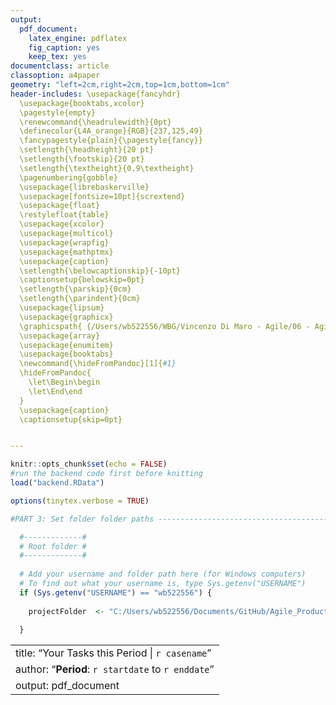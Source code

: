 ```yaml
---
output:
  pdf_document:
    latex_engine: pdflatex
    fig_caption: yes
    keep_tex: yes
documentclass: article
classoption: a4paper
geometry: "left=2cm,right=2cm,top=1cm,bottom=1cm"
header-includes: \usepackage{fancyhdr}
  \usepackage{booktabs,xcolor}
  \pagestyle{empty}
  \renewcommand{\headrulewidth}{0pt}
  \definecolor{L4A_orange}{RGB}{237,125,49}
  \fancypagestyle{plain}{\pagestyle{fancy}}  
  \setlength{\headheight}{20 pt}
  \setlength{\footskip}{20 pt}
  \setlength{\textheight}{0.9\textheight}
  \pagenumbering{gobble}
  \usepackage{librebaskerville}
  \usepackage[fontsize=10pt]{scrextend}
  \usepackage{float}
  \restylefloat{table}
  \usepackage{xcolor}
  \usepackage{multicol}
  \usepackage{wrapfig}
  \usepackage{mathptmx}
  \usepackage{caption}
  \setlength{\belowcaptionskip}{-10pt}
  \captionsetup{belowskip=0pt}
  \setlength{\parskip}{0cm}
  \setlength{\parindent}{0cm}
  \usepackage{lipsum}
  \usepackage{graphicx}
  \graphicspath{ {/Users/wb522556/WBG/Vincenzo Di Maro - Agile/06 - Agile Productivity Radar/DataWork/Task Allocation Check in/Report/Dummy/Outputs/Raw/} }
  \usepackage{array}
  \usepackage{enumitem}
  \usepackage{booktabs}
  \newcommand{\hideFromPandoc}[1]{#1}
  \hideFromPandoc{
    \let\Begin\begin
    \let\End\end
  }
  \usepackage{caption}
  \captionsetup{skip=0pt}


---
```



```r
knitr::opts_chunk$set(echo = FALSE)
#run the backend code first before knitting
load("backend.RData")

options(tinytex.verbose = TRUE)
```


```r

#PART 3: Set folder folder paths --------------------------------------------

  #-------------#
  # Root folder #
  #-------------#
  
  # Add your username and folder path here (for Windows computers)
  # To find out what your username is, type Sys.getenv("USERNAME")
  if (Sys.getenv("USERNAME") == "wb522556") {
    
    projectFolder  <- "C:/Users/wb522556/Documents/GitHub/Agile_Productivity_Radar/DataWork/Task Allocation Check in/Report/Dummy/Code/R Markdown"
    
  }
```
 
---
title: "Your Tasks this Period | `r casename` "
author: "**Period**: `r startdate` to `r enddate`" 
output: pdf_document
---


\hrulefill
     \begin{center}
     \Large{\textbf{Executive Summary}}
     \end{center}


\begin{table}[h!]
     \begin{center}
     \begin{tabular}{m{5cm} m{5cm} m{5cm}}
     \begin {minipage} {5cm}
     \begin{center}
     \includegraphics[width=25mm, height=25mm]{icon1.jpg}
     \end{center}
     \end{minipage}
      &
     \begin {minipage} {5cm}
          \begin{center}
     \includegraphics[width=25mm, height=25mm]{icon2.jpg}
          \end{center}
     \end{minipage}
     &
     \begin {minipage} {5cm}
          \begin{center}
     \includegraphics[width=25mm, height=25mm]{icon3.jpg}
          \end{center}
     \end{minipage}
      \end{tabular}
      \end{center}
      \end{table}


\begin{table}[h!]
     \begin{center}
     \begin{tabular}{m{0.5cm} m{4cm} m{0.5cm} m{4cm} m{0.5cm} m{4cm} m{0.5cm}}
    \begin {minipage} {0.5cm}
     \end{minipage}
      &
     \begin {minipage} {4cm}
     \Large{\textbf{\textcolor{blue}{\emph{`r admin_perc` percent}}} of your time was spent on administrative work.}
     \end{minipage}
      &
      \begin {minipage} {0.5cm}
     \end{minipage}
      &
     \begin {minipage} {4cm}
     \Large{\textbf{\textcolor{blue}{\emph{`r imp_act_perc` percent}}} of your time was spent on important work.}
     \end{minipage}
     &
    \begin {minipage} {0.5cm}
     \end{minipage}
      &
     \begin {minipage} {4cm}
     \Large{\textbf{\textcolor{blue}{\emph{`r analytical_perc` percent}}} of your time was spent on analytical projects.}
     \end{minipage}
     &
    \begin {minipage} {0.5cm}
     \end{minipage}
      \end{tabular}
      \end{center}
      \end{table}


\begin{table}[h!]
     \begin{center}
     \begin{tabular}{m{5cm} m{5cm} m{5cm}}
     \begin {minipage} {5cm}
          \begin{center}
     \includegraphics[width=25mm, height=25mm]{icon5.jpg}
          \end{center}
     \end{minipage}
      &
     \begin {minipage} {5cm}
          \begin{center}
     \includegraphics[width=25mm, height=25mm]{icon6.jpg}
          \end{center}
     \end{minipage}
     &
     \begin {minipage} {5cm}
          \begin{center}
     \includegraphics[width=25mm, height=25mm]{icon4.jpg}
          \end{center}
     \end{minipage}
      \end{tabular}
      \end{center}
      \end{table}


\begin{table}[h!]
     \begin{center}
     \begin{tabular}{m{0.5cm} m{4cm} m{0.5cm} m{4cm} m{0.5cm} m{4cm} m{0.5cm}}
         \begin {minipage} {0.5cm}
     \end{minipage}
      &
     \begin {minipage} {4cm}
     \Large{\textbf{\textcolor{blue}{\emph{`r meeting_perc` percent}}} of your time was spent on meetings.}
     \end{minipage}
      &
      \begin {minipage} {0.5cm}
     \end{minipage}
      &
     \begin {minipage} {4cm}
     \Large{\textbf{\textcolor{blue}{\emph{`r planned_perc` percent}}} of your time was spent on planned work.}
     \end{minipage}
     &
    \begin {minipage} {0.5cm}
     \end{minipage}
      &
     \begin {minipage} {4cm}
     \Large{\textbf{\textcolor{blue}{\emph{`r avg_act_dur` hours}}} was the average duration of each task you performed this period.}
     \end{minipage}
     &
    \begin {minipage} {0.5cm}
     \end{minipage}
      \end{tabular}
      \end{center}
      \end{table}
    
\begin{table}[h!]
     \begin{center}
     \begin{tabular}{m{8cm} m{8cm}}
     \begin {minipage} {8cm}
     \includegraphics[width=60mm, height=60mm]{wordcloud.jpg}
     \end{minipage}
      & 
      \begin{minipage}{8cm}
      \Large{This is a snapshot of all your activity descriptions by frequency of occurrence. \textbf{\textcolor{blue}{\emph{`r type_act_perc` percent}}} of your time was spent on \textbf{\textcolor{blue}{\emph{`r type_act_nme`}}}.}
      \end{minipage}
      \end{tabular}
      \end{center}
      \end{table}


\newpage




\begin{center}
\Large{\textbf{Meetings}}
 \end{center}
 
\begin{table}[h!]
     \begin{center}
     \begin{tabular}{m{10cm} m{7cm}}
     \begin {minipage} {10cm}
     \includegraphics[width=100mm, height=60mm]{withsomeone_plot.jpg}
     \end{minipage}
      & 
      \begin{minipage}{7cm}
      \Large{As a proportion of total time spent over the work-week, you have been engaged with: \textcolor{blue}{meetings} for \textbf{\textcolor{blue}{\emph{`r meeting_perc` percent}}} of the time, which totaled `r meeting_chh` hours.}
      \end{minipage}
      \end{tabular}
      \end{center}
      \end{table}


\begin{center}
\Large{\textbf{Activity Type}}
 \end{center}
\begin{table}[h!]
     \begin{center}
     \begin{tabular}{m{10cm} m{7cm}}
     \begin {minipage} {10cm}
     \includegraphics[width=100mm, height=60mm]{type_act_plot.jpg}
     \end{minipage}
      & 
      \begin{minipage}{7cm}
      \Large{As a proportion of total time spent over the work-week, you have been engaged with: \textcolor{blue}{`r type_act_nme`} for \textbf{\textcolor{blue}{\emph{`r type_act_perc` percent}}} of the time, which totaled `r type_act_chh` hours.}
      \end{minipage}
      \end{tabular}
      \end{center}
      \end{table}


\begin{center}
\Large{\textbf{Projects}}
 \end{center}
\begin{table}[h!]
     \begin{center}
     \begin{tabular}{m{10cm} m{7cm}}
     \begin {minipage} {10cm}
     \includegraphics[width=100mm, height=60mm]{cat_proj_plot.jpg}
     \end{minipage}
      & 
      \begin{minipage}{7cm}
      \Large{As a proportion of total time spent over the work-week, you have been engaged with: \textcolor{blue}{analytical projects} for \textbf{\textcolor{blue}{\emph{`r analytical_perc` percent}}} of the time, which totaled `r analytical_chh` hours.}
      \end{minipage}
      \end{tabular}
      \end{center}
      \end{table}
      
\newpage


\begin{center}
\Large{\textbf{Administrative Work}}
 \end{center}
\begin{table}[h!]
     \begin{center}
     \begin{tabular}{m{10cm} m{7cm}}
     \begin {minipage} {10cm}
     \includegraphics[width=100mm, height=60mm]{admin_act_plot.jpg}
     \end{minipage}
      & 
      \begin{minipage}{7cm}
      \Large{As a proportion of total time spent over the work-week, you have been engaged with: \textcolor{blue}{administrative tasks} for \textbf{\textcolor{blue}{\emph{`r admin_perc` percent}}} of the time, which totaled `r admin_chh` hours.}
      \end{minipage}
      \end{tabular}
      \end{center}
      \end{table}
      
\begin{center}
\Large{\textbf{Planning}}
 \end{center}
\begin{table}[h!]
     \begin{center}
     \begin{tabular}{m{10cm} m{7cm}}
     \begin {minipage} {10cm}
     \includegraphics[width=100mm, height=60mm]{planned_act_plot.jpg}
     \end{minipage}
      & 
      \begin{minipage}{7cm}
      \Large{As a proportion of total time spent over the work-week, you have been engaged with: \textcolor{blue}{planned tasks} for \textbf{\textcolor{blue}{\emph{`r planned_perc` percent}}} of the time, which totaled `r planned_chh` hours.}
      \end{minipage}
      \end{tabular}
      \end{center}
      \end{table}


\begin{center}
\Large{\textbf{Importance of Tasks}}
 \end{center}
\begin{table}[h!]
     \begin{center}
     \begin{tabular}{m{10cm} m{7cm}}
     \begin {minipage} {10cm}
     \includegraphics[width=100mm, height=60mm]{imp_act_s_plot.jpg}
     \end{minipage}
      & 
      \begin{minipage}{7cm}
      \Large{As a proportion of total time spent over the work-week, you have been engaged with: \textcolor{blue}{important tasks} for \textbf{\textcolor{blue}{\emph{`r imp_act_perc` percent}}} of the time, which totaled `r imp_act_chh` hours.}
      \end{minipage}
      \end{tabular}
      \end{center}
      \end{table}
      
  \hrulefill


\newpage


\begin{center}
\huge{\textbf{Your Activities}}
 \end{center}
\begin{table}[h!]
     \begin{center}
     \begin{tabular}{m{7cm} m{1cm} m{7cm}}
     \begin {minipage} {7cm}
          \begin{center}
      \textcolor{teal}{\textbf{\Large{Important Work (`r imp_act_perc` percent of your time)}}}
     \end{center}
     \end{minipage}
      & 
      \begin{minipage}{1cm}
      \end{minipage}
      &
      \begin{minipage}{7cm}
           \begin{center}
      \textcolor{cyan}{\textbf{\Large{Unimportant Work (`r 100-imp_act_perc` percent of your time)}}}
      \end{center} 
      \end{minipage}
      \end{tabular}
      \end{center}
      \end{table}
  \hrulefill
      
   \begin{center}
    \Large{\textbf{Projects}}
    \end{center}
    \begin{table}[h!]
     \begin{center}
     \begin{tabular}{m{4cm} m{3.5cm} m{4cm} m{3.5cm}}
          \begin {minipage} {4cm}
              \includegraphics[width=40mm, height=40mm]{cat_proj_pie2.jpg}
         \end{minipage}
    &
              \begin {minipage} {3.5cm}
      \large{\textit{Among work you classified as important, \textbf{\textcolor{teal}{`r cat_proj2_p` percent}} were \textbf{\textcolor{teal}{analytical projects}}.}}
             \end{minipage}
      &
            \begin {minipage} {4cm}
    \includegraphics[width=40mm, height=40mm]{cat_proj_pie1.jpg}
     \end{minipage}
      &
     \begin {minipage} {3.5cm}
      \large{\textit{Among work you classified as unimportant, \textbf{\textcolor{cyan}{`r cat_proj1_p` percent}} were \textbf{\textcolor{cyan}{analytical projects}}.}}
               \end{minipage}
      \end{tabular}
      \end{center}
      \end{table}


   \begin{center}
    \Large{\textbf{Administrative vs Project Related}}
    \end{center}
    \begin{table}[h!]
     \begin{center}
     \begin{tabular}{m{4cm} m{3.5cm} m{4cm} m{3.5cm}}
     \begin {minipage} {5cm}
         \includegraphics[width=40mm, height=40mm]{admin_act_pie2.jpg}
              \end{minipage}
              &
      \begin {minipage} {3.5cm}
    \large{\textit{Among work you classified as important, \textbf{\textcolor{teal}{`r admin_act2_p` percent}} was \textbf{\textcolor{teal}{project related work}}.}}
     \end{minipage}
      & 
      \begin{minipage}{4cm}
          \includegraphics[width=40mm, height=40mm]{admin_act_pie1.jpg}
      \end{minipage}
      &
      \begin{minipage}{3.5cm}
      \large{\textit{Among work you classified as unimportant, \textbf{\textcolor{cyan}{`r admin_act1_p` percent}} was \textbf{\textcolor{cyan}{administrative work}}.}}
      \end{minipage}
      \end{tabular}
      \end{center}
      \end{table}
      
  \begin{center}
    \Large{\textbf{Meetings vs Independent Work}}
    \end{center}
    \begin{table}[h!]
     \begin{center}
     \begin{tabular}{m{4cm} m{3.5cm} m{4cm} m{3.5cm}}
     \begin {minipage} {4cm}
         \includegraphics[width=40mm, height=40mm]{withsomeone_pie2.jpg}
         \end{minipage}
         &
         \begin {minipage} {3.5cm}
    \large{\textit{Among work you classified as important, \textbf{\textcolor{teal}{`r withsomeone2_p` percent}} was \textbf{\textcolor{teal}{independent work}}.}}
     \end{minipage}
      &
      \begin{minipage}{4cm}
          \includegraphics[width=40mm, height=40mm]{withsomeone_pie1.jpg}
            \end{minipage}
            &
       \begin{minipage}{3.5cm}
      \large{\textit{Among work you classified as unimportant, \textbf{\textcolor{cyan}{`r withsomeone1_p` percent}} were \textbf{\textcolor{cyan}{meetings}}.}}
      \end{minipage}
      \end{tabular}
      \end{center}
      \end{table}
      
  \newpage
\begin{table}[h!]
     \begin{center}
     \begin{tabular}{m{7cm} m{1cm} m{7cm}}
     \begin {minipage} {7cm}
          \begin{center}
      \textcolor{teal}{\textbf{\Large{Important Work (`r imp_act_perc` percent of your time)}}}
     \end{center}
     \end{minipage}
      & 
      \begin{minipage}{1cm}
      \end{minipage}
      &
      \begin{minipage}{7cm}
           \begin{center}
      \textcolor{cyan}{\textbf{\Large{Unimportant Work (`r 100-imp_act_perc` percent of your time)}}}
      \end{center} 
      \end{minipage}
      \end{tabular}
      \end{center}
      \end{table}
  \hrulefill


  \begin{center}
    \Large{\textbf{Planned vs Unplanned}}
    \end{center}
    \begin{table}[h!]
     \begin{center}
     \begin{tabular}{m{4cm} m{3.5cm} m{4cm} m{3.5cm}}
     \begin {minipage} {7cm}
         \includegraphics[width=40mm, height=40mm]{plan_act_pie2.jpg}
     \end{minipage}
     &
     \begin {minipage} {3.5cm}
    \large{\textit{Among work you classified as important, \textbf{\textcolor{teal}{`r plan_act2_p` percent}} were \textbf{\textcolor{teal}{planned}}.}}
     \end{minipage}
      &
      \begin{minipage}{4cm}
          \includegraphics[width=40mm, height=40mm]{plan_act_pie1.jpg}
      \end{minipage}
      &
      \begin{minipage}{3.5cm}
      \large{\textit{Among work you classified as unimportant, \textbf{\textcolor{cyan}{`r plan_act1_p` percent}} were \textbf{\textcolor{cyan}{unplanned}}.}}
      \end{minipage}
      \end{tabular}
      \end{center}
      \end{table}


  \begin{center}
    \Large{\textbf{Activity Type}}
    \end{center}
    \begin{table}[h!]
     \begin{center}
     \begin{tabular}{m{4cm} m{3.5cm} m{4cm} m{3.5cm}}
     \begin {minipage} {4cm}
         \includegraphics[width=40mm, height=40mm]{type_pie2.jpg}
     \end{minipage}
     &
     \begin {minipage} {3.5cm}
    \large{\textit{Among work you classified as important, \textbf{\textcolor{teal}{`r type_pie2_p` percent}} were \textbf{\textcolor{teal}{`r type_pie2_n`}}.}}
     \end{minipage}
      & 
      \begin{minipage}{4cm}
    \includegraphics[width=40mm, height=40mm]{type_pie1.jpg}
      \end{minipage}
      &
      \begin{minipage}{3.5cm}
      \large{\textit{Among work you classified as unimportant, \textbf{\textcolor{cyan}{`r type_pie1_p` percent}} were \textbf{\textcolor{cyan}{`r type_pie1_n`}}.}}
      \end{minipage}
      \end{tabular}
      \end{center}
      \end{table}